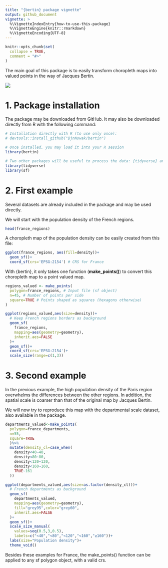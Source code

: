 ```yaml
---
title: "{bertin} package vignette"
output: github_document
vignette: >
  %\VignetteIndexEntry{how-to-use-this-package}
  %\VignetteEngine{knitr::rmarkdown}
  %\VignetteEncoding{UTF-8}
---
```


```r
knitr::opts_chunk$set(
  collapse = TRUE,
  comment = "#>"
)
```

The main goal of this package is to easily transform choropleth maps into valued points in the way of Jacques Bertin.

![](https://raw.githubusercontent.com/BjnNowak/Lessons/main/fig/R_2/bertin.png)

# 1. Package installation

The package may be downloaded from GitHub. It may also be downloaded directly from R with the following command: 

```r
# Installation directly with R (to use only once):
# devtools::install_github("BjnNowak/bertin")

# Once installed, you may load it into your R session
library(bertin)

# Two other packages will be useful to process the data: {tidyverse} and {sf}
library(tidyverse)
library(sf)

```

# 2. First example

Several datasets are already included in the package and may be used directly. 

We will start with the population density of the French regions.

```r
head(france_regions)

```

A choropleth map of the population density can be easily created from this file:

```r
ggplot(france_regions, aes(fill=density))+
  geom_sf()+
  coord_sf(crs='EPSG:2154') # CRS for France

```

With {bertin}, it only takes one function (**make_points()**) to convert this choropleth map to a point valued map.

```r
regions_valued <- make_points(
  polygon=france_regions, # Input file (sf object)
  n=45, # Number of points per side
  square=TRUE # Points shaped as squares (hexagons otherwise)
)

ggplot(regions_valued,aes(size=density))+
  # Keep French regions borders as background
  geom_sf(
    france_regions,
    mapping=aes(geometry=geometry),
    inherit.aes=FALSE
  )+
  geom_sf()+
  coord_sf(crs='EPSG:2154')+
  scale_size(range=c(1,3))

```

# 3. Second example

In the previous example, the high population density of the Paris region overwhelms the differences between the other regions. In addition, the spatial scale is coarser than that of the original map by Jacques Bertin. 

We will now try to reproduce this map with the departmental scale dataset, also available in the package.

```r
departments_valued<-make_points(
  polygon=france_departments,
  n=55,
  square=TRUE
  )%>%
  mutate(density_cl=case_when(
    density<40~40,
    density<80~80,
    density<120~120,
    density<160~160,
    TRUE~161
  ))

ggplot(departments_valued,aes(size=as.factor(density_cl)))+
  # French departments as background
  geom_sf(
    departments_valued,
    mapping=aes(geometry=geometry),
    fill="grey95",color="grey60",
    inherit.aes=FALSE
  )+
  geom_sf()+
  scale_size_manual(
    values=seq(0.5,3,0.5),
    labels=c("<40","<80","<120","<160","≥160"))+
  labs(size="Population density")+
  theme_void()

```

Besides these examples for France, the make_points() function can be applied to any sf polygon object, with a valid crs.
